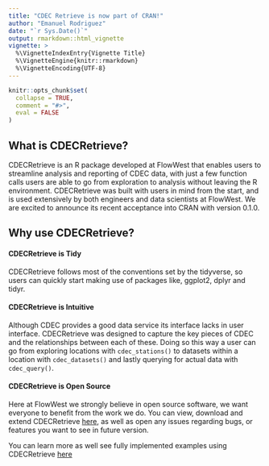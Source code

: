 ```yaml
---
title: "CDEC Retrieve is now part of CRAN!"
author: "Emanuel Rodriguez"
date: "`r Sys.Date()`"
output: rmarkdown::html_vignette
vignette: >
  %\VignetteIndexEntry{Vignette Title}
  %\VignetteEngine{knitr::rmarkdown}
  %\VignetteEncoding{UTF-8}
---
```


```r
knitr::opts_chunk$set(
  collapse = TRUE,
  comment = "#>", 
  eval = FALSE
)
```

## What is CDECRetrieve?

CDECRetrieve is an R package developed at FlowWest that enables users to streamline
analysis and reporting of CDEC data, with just a few function calls users are able to
go from exploration to analysis without leaving the R environment. CDECRetrieve 
was built with users in mind from the start, and is used extensively by both engineers
and data scientists at FlowWest. We are excited to announce its recent acceptance into 
CRAN with version 0.1.0.

## Why use CDECRetrieve? 

#### CDECRetrieve is Tidy

CDECRetrieve follows most of the conventions set by the tidyverse, so users can quickly
start making use of packages like, ggplot2, dplyr and tidyr. 

#### CDECRetrieve is Intuitive

Although CDEC provides a good data service its interface lacks in user interface.
CDECRetrieve was designed to capture the key pieces of CDEC and the relationships 
between each of these. Doing so this way a user can go from exploring locations with
`cdec_stations()` to datasets within a location with `cdec_datasets()` and lastly 
querying for actual data with `cdec_query()`.

#### CDECRetrieve is Open Source

Here at FlowWest we strongly believe in open source software, we want everyone
to benefit from the work we do. You can view, download and extend CDECRetrieve 
[here](#), as well as open any issues regarding bugs, or features you want to see
in future version.

You can learn more as well see fully implemented examples using CDECRetrieve 
[here](https://flowwest.github.io/CDECRetrieve/)


